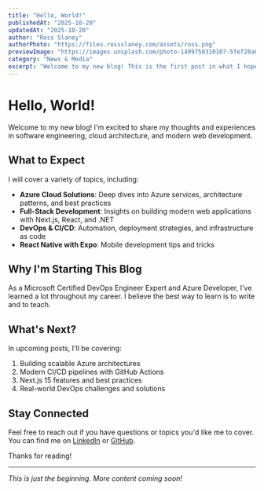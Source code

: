 ```yaml
---
title: "Hello, World!"
publishedAt: "2025-10-20"
updatedAt: "2025-10-20"
author: "Ross Slaney"
authorPhoto: "https://files.rossslaney.com/assets/ross.png"
previewImage: "https://images.unsplash.com/photo-1499750310107-5fef28a66643?w=1200&h=630&fit=crop"
category: "News & Media"
excerpt: "Welcome to my new blog! This is the first post in what I hope will be a long series of articles about software engineering, Azure, and modern web development."
---
```


# Hello, World!

Welcome to my new blog! I'm excited to share my thoughts and experiences in software engineering, cloud architecture, and modern web development.

## What to Expect

I will cover a variety of topics, including:

- **Azure Cloud Solutions**: Deep dives into Azure services, architecture patterns, and best practices
- **Full-Stack Development**: Insights on building modern web applications with Next.js, React, and .NET
- **DevOps & CI/CD**: Automation, deployment strategies, and infrastructure as code
- **React Native with Expo**: Mobile development tips and tricks

## Why I'm Starting This Blog

As a Microsoft Certified DevOps Engineer Expert and Azure Developer, I've learned a lot throughout my career. I believe the best way to learn is to write and to teach.

## What's Next?

In upcoming posts, I'll be covering:

1. Building scalable Azure architectures
2. Modern CI/CD pipelines with GitHub Actions
3. Next.js 15 features and best practices
4. Real-world DevOps challenges and solutions

## Stay Connected

Feel free to reach out if you have questions or topics you'd like me to cover. You can find me on [LinkedIn](https://www.linkedin.com/in/rossslaney) or [GitHub](https://github.com/ross-slaney).

Thanks for reading!

---

_This is just the beginning. More content coming soon!_
